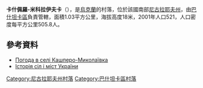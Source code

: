 {{coord|47|22|40|N|32|11|24|E|scale:100000|display=title}}

'''卡什佩羅-米科拉伊夫卡'''（{{lang-uk|Кашперо-Миколаївка}}），是[[烏克蘭|烏克蘭]]的村落，位於該國南部[[尼古拉耶夫州|尼古拉耶夫州]]，由[[巴什坦卡區|巴什坦卡區]]負責管轄，面積1.03平方公里，海拔高度18米，2001年人口521，人口密度每平方公里505.8人。

==參考資料==
* [http://weather.in.ua/ua/nikolaevskaja/10343 Погода в селі Кашперо-Миколаївка] {{Wayback|url=http://weather.in.ua/ua/nikolaevskaja/10343 |date=20160607002151 }}
* [https://web.archive.org/web/20110413064115/http://www.igsu.org.ua/Nikolaevskaja.obl/Basztanskij.rajon/Kaszpero-Nikolaevka.html Історія сіл і міст України]

[[Category:尼古拉耶夫州村落|Category:尼古拉耶夫州村落]]
[[Category:巴什坦卡區村落|Category:巴什坦卡區村落]]


{{Mykolaiv-geo-stub}}